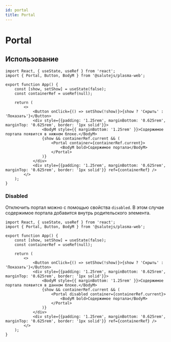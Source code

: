 ```yaml
---
id: portal
title: Portal
---
```



# Portal
<Description name="Portal" />
<PropsTable name="Portal" exclude={['css']} />
<StorybookLink name="Portal" />

## Использование

```tsx live
import React, { useState, useRef } from 'react';
import { Portal, Button, BodyM } from '@salutejs/plasma-web';

export function App() {
    const [show, setShow] = useState(false);
    const containerRef = useRef(null);

    return (
        <>
            <Button onClick={() => setShow(!show)}>{show ? 'Скрыть' : 'Показать'}</Button>
            <div style={{padding: '1.25rem', marginBottom: '0.625rem', marginTop: '0.625rem', border: '1px solid'}}>
                <BodyM style={{ marginBottom: '1.25rem' }}>Содержимое портала появится в нижнем блоке.</BodyM>
                {show && containerRef.current && (
                    <Portal container={containerRef.current}>
                        <BodyM bold>Содержимое портала</BodyM>
                    </Portal>
                )}
            </div>
            <div style={{padding: '1.25rem', marginBottom: '0.625rem', marginTop: '0.625rem', border: '1px solid'}} ref={containerRef} />
        </>
    );
}
```

### Disabled
Отключить портал можно с помощью свойства `disabled`.
В этом случае содержимое портала добавится внутрь родительского элемента.

```tsx live
import React, { useState, useRef } from 'react';
import { Portal, Button, BodyM } from '@salutejs/plasma-web';

export function App() {
    const [show, setShow] = useState(false);
    const containerRef = useRef(null);

    return (
        <>
            <Button onClick={() => setShow(!show)}>{show ? 'Скрыть' : 'Показать'}</Button>
            <div style={{padding: '1.25rem', marginBottom: '0.625rem', marginTop: '0.625rem', border: '1px solid'}}>
                <BodyM style={{ marginBottom: '1.25rem' }}>Содержимое портала появится в данном блоке.</BodyM>
                {show && containerRef.current && (
                    <Portal disabled container={containerRef.current}>
                        <BodyM bold>Содержимое портала</BodyM>
                    </Portal>
                )}
            </div>
            <div style={{padding: '1.25rem', marginBottom: '0.625rem', marginTop: '0.625rem', border: '1px solid'}} ref={containerRef} />
        </>
    );
}
```
